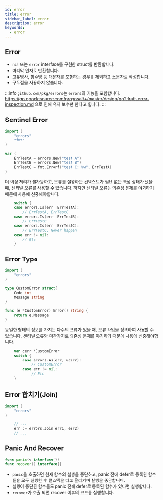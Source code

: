 ```yaml
---
id: error
title: error
sidebar_label: error
description: error
keywords:
  - error
---
```


## Error

- `nil` 또는 `error` interface를 구현한 struct를 반환합니다.
- 마지막 인자로 반환합니다.
- 고유명사, 함수명 등 대문자를 포함하는 경우를 제외하고 소문자로 작성합니다.
- 구두점을 사용하지 않습니다.

:::info
`github.com/pkg/errors`는 `errors`의 기능을 포함합니다. https://go.googlesource.com/proposal/+/master/design/go2draft-error-inspection.md 으로 인해 유지 보수만 한다고 합니다.
:::

## Sentinel Error

```go
import (
	"errors"
	"fmt"
)

var (
	ErrTestA = errors.New("test A")
	ErrTestB = errors.New("test B")
	ErrTestC = fmt.Errorf("test C: %w", ErrTestA)
)
```

더 이상 처리가 불가능하고, 오류를 설명하는 컨텍스트가 필요 없는 특정 상태가 됐을 때, 센티널 오류를 사용할 수 있습니다. 하지만 센티널 오류는 의존성 문제를 야기하기 때문에 사용에 신중해야합니다.

```go
	switch {
	case errors.Is(err, ErrTestA):
		// ErrTestA, ErrTestC
	case errors.Is(err, ErrTestB):
		// ErrTestB
	case errors.Is(err, ErrTestC):
		// ErrTestC, Never happen
	case err != nil:
		// Etc
	}
```

## Error Type

```go
import (
	"errors"
)

type CustomError struct{
	Code int
	Message string
}

func (e *CustomError) Error() string {
	return e.Message
}
```

동일한 형태의 정보를 가지는 다수의 오류가 있을 때, 오류 타입을 정의하여 사용할 수 있습니다. 센티널 오류와 마찬가지로 의존성 문제를 야기하기 때문에 사용에 신중해야합니다.

```go
	var cerr *CustomError
	switch {
		case errors.As(err, &cerr):
			// CustomError
		case err != nil:
			// Etc
	}
```

## Error 합치기(Join)

```go
import (
	"errors"
)

	// ...
	err := errors.Join(err1, err2)
	// ...
```

## Panic And Recover

```go
func panic(v interface{})
func recover() interface{}
```

- `panic`을 호출하면 현재 함수의 실행을 중단하고, panic 전에 defer로 등록된 함수들을 모두 실행한 후 콜스택을 타고 올라가며 실행을 중단합니다.
- 실행이 중단된 함수들도 panic 전에 defer로 등록된 함수가 있다면 실행합니다.
- `recover`가 호출 되면 recover 이후의 코드를 실행합니다.
